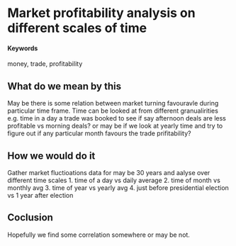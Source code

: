 # Market profitability analysis on different scales of time {#when-do-i-make-money}

#### Keywords {-}

money, trade, profitability

## What do we mean by this

May be there is some relation between market turning favouravle during particular time frame. Time can be looked at from different granualirities e.g. time in a day a trade was booked to see if say afternoon deals are less profitable vs morning deals? or may be if we look at yearly time and try to figure out if any particular month favours the trade prifitability?

## How we would do it

Gather market fluctioations data for may be 30 years and aalyse over different time scales
1. time of a day vs daily average
2. time of month vs monthly avg
3. time of year vs yearly avg
4. just before presidential election vs 1 year after election

## Coclusion

Hopefully we find some correlation somewhere or may be not.